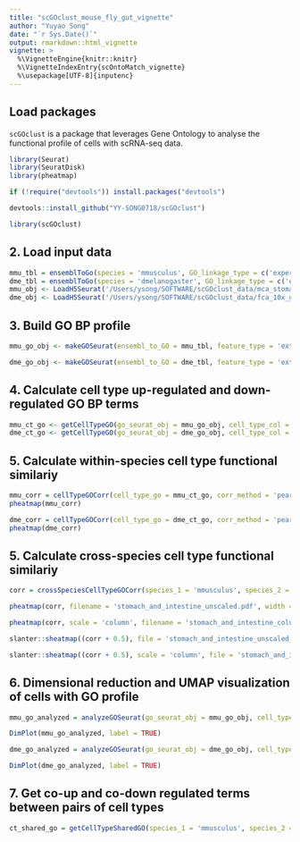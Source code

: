 ```yaml
---
title: "scGOclust_mouse_fly_gut_vignette"
author: "Yuyao Song"
date: "`r Sys.Date()`"
output: rmarkdown::html_vignette
vignette: >
  %\VignetteEngine{knitr::knitr}
  %\VignetteIndexEntry{scOntoMatch_vignette}
  %\usepackage[UTF-8]{inputenc}
---
```


## Load packages

`scGOclust` is a package that leverages Gene Ontology to analyse the functional profile of cells with scRNA-seq data.

```r
library(Seurat)
library(SeuratDisk)
library(pheatmap)

if (!require("devtools")) install.packages("devtools")

devtools::install_github("YY-SONG0718/scGOclust")

library(scGOclust)
```

## 2. Load input data

```r
mmu_tbl = ensemblToGo(species = 'mmusculus', GO_linkage_type = c('experimental', 'phylogenetic', 'computational', 'author', 'curator' ))
dme_tbl = ensemblToGo(species = 'dmelanogaster', GO_linkage_type = c('experimental', 'phylogenetic', 'computational', 'author', 'curator' ))
mmu_obj <- LoadH5Seurat('/Users/ysong/SOFTWARE/scGOclust_data/mca_stomach_intestine_concat_counts.h5seurat')
dme_obj <- LoadH5Seurat('/Users/ysong/SOFTWARE/scGOclust_data/fca_10x_gut_cleaned_cell_types.h5seurat')


```

## 3. Build GO BP profile

```r
mmu_go_obj <- makeGOSeurat(ensembl_to_GO = mmu_tbl, feature_type = 'external_gene_name', seurat_obj = mmu_obj)

dme_go_obj <- makeGOSeurat(ensembl_to_GO = dme_tbl, feature_type = 'external_gene_name', seurat_obj = dme_obj)

```

## 4. Calculate cell type up-regulated and down-regulated GO BP terms

```r
mmu_ct_go <- getCellTypeGO(go_seurat_obj = mmu_go_obj, cell_type_col = 'cell_type_annotation')
dme_ct_go <- getCellTypeGO(go_seurat_obj = dme_go_obj, cell_type_col = 'annotation')

```

## 5. Calculate within-species cell type functional similariy

```r
mmu_corr = cellTypeGOCorr(cell_type_go = mmu_ct_go, corr_method = 'pearson')
pheatmap(mmu_corr)
```

```r
dme_corr = cellTypeGOCorr(cell_type_go = dme_ct_go, corr_method = 'pearson')
pheatmap(dme_corr)
```

## 5. Calculate cross-species cell type functional similariy


```r

corr = crossSpeciesCellTypeGOCorr(species_1 = 'mmusculus', species_2 = 'dmelanogaster', cell_type_go_sp1 = mmu_ct_go, cell_type_go_sp2 = dme_ct_go, corr_method = 'pearson')

```


```r
pheatmap(corr, filename = 'stomach_and_intestine_unscaled.pdf', width = 10, height = 10)

pheatmap(corr, scale = 'column', filename = 'stomach_and_intestine_column_scaled.pdf', width = 10, height = 10, )


```

```r

slanter::sheatmap((corr + 0.5), file = 'stomach_and_intestine_unscaled_sheatmap.pdf', width = 10, height = 10)

slanter::sheatmap((corr + 0.5), scale = 'column', file = 'stomach_and_intestine_scaled_sheatmap.pdf', width = 10, height = 10)

```

## 6. Dimensional reduction and UMAP visualization of cells with GO profile

```r
mmu_go_analyzed = analyzeGOSeurat(go_seurat_obj = mmu_go_obj, cell_type_col = 'cell_type_annotation')
```

```r
DimPlot(mmu_go_analyzed, label = TRUE)
```


```r
dme_go_analyzed = analyzeGOSeurat(go_seurat_obj = dme_go_obj, cell_type_col = 'annotation')
```

```r
DimPlot(dme_go_analyzed, label = TRUE)
```

## 7. Get co-up and co-down regulated terms between pairs of cell types

```r
ct_shared_go = getCellTypeSharedGO(species_1 = 'mmusculus', species_2 = 'dmelanogaster', analyzed_go_seurat_sp1 = mmu_go_analyzed, analyzed_go_seurat_sp2 = dme_go_analyzed, cell_type_col_sp1 = 'cell_type_annotation', cell_type_col_sp2 = 'annotation')
```

